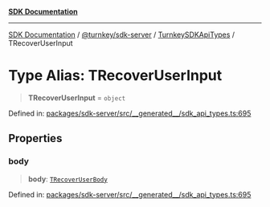 [**SDK Documentation**](../../../../../README.mdx)

***

[SDK Documentation](../../../../../packages.mdx) / [@turnkey/sdk-server](../../../README.mdx) / [TurnkeySDKApiTypes](../README.mdx) / TRecoverUserInput

# Type Alias: TRecoverUserInput

> **TRecoverUserInput** = `object`

Defined in: [packages/sdk-server/src/\_\_generated\_\_/sdk\_api\_types.ts:695](https://github.com/tkhq/sdk/blob/e1b1a69bdd608320aaf03cc2dbbf68dc0c52b28d/packages/sdk-server/src/__generated__/sdk_api_types.ts#L695)

## Properties

### body

> **body**: [`TRecoverUserBody`](TRecoverUserBody.mdx)

Defined in: [packages/sdk-server/src/\_\_generated\_\_/sdk\_api\_types.ts:695](https://github.com/tkhq/sdk/blob/e1b1a69bdd608320aaf03cc2dbbf68dc0c52b28d/packages/sdk-server/src/__generated__/sdk_api_types.ts#L695)

